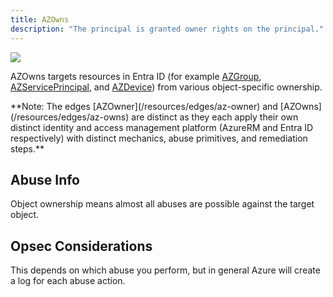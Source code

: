 ---
title: AZOwns
description: "The principal is granted owner rights on the principal."
---

<Frame>
  <img noZoom src="/assets/image-2-1.png"/>
</Frame>

AZOwns targets resources in Entra ID (for example [AZGroup](/resources/nodes/az-group), [AZServicePrincipal](/resources/nodes/az-service-principal), and [AZDevice](/resources/nodes/az-device)) from various object-specific ownership.

<Info>
  **Note: The edges [AZOwner](/resources/edges/az-owner) and [AZOwns](/resources/edges/az-owns) are distinct as they each apply their own distinct identity and access management platform (AzureRM and Entra ID respectively) with distinct mechanics, abuse primitives, and remediation steps.**
</Info>

## Abuse Info

Object ownership means almost all abuses are possible against the target object.

## Opsec Considerations
This depends on which abuse you perform, but in general Azure will create a log for each abuse action.